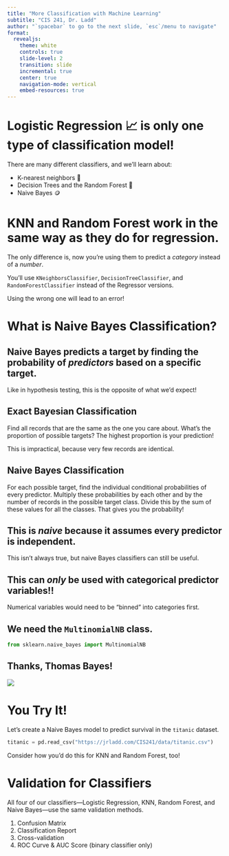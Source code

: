 ```yaml
---
title: "More Classification with Machine Learning"
subtitle: "CIS 241, Dr. Ladd"
author: "`spacebar` to go to the next slide, `esc`/menu to navigate"
format:
  revealjs:
    theme: white
    controls: true
    slide-level: 2
    transition: slide
    incremental: true
    center: true
    navigation-mode: vertical
    embed-resources: true
---
```


# Logistic Regression 📈 is only one type of classification model!

There are many different classifiers, and we'll learn about:

- K-nearest neighbors 🎯
- Decision Trees and the Random Forest 🌲
- Naive Bayes 🪙

# KNN and Random Forest work in the same way as they do for regression.

The only difference is, now you're using them to predict a *category* instead of a *number*.

You'll use `KNeighborsClassifier`, `DecisionTreeClassifier`, and `RandomForestClassifier` instead of the Regressor versions.

Using the wrong one will lead to an error!

# What is Naive Bayes Classification?

## Naive Bayes predicts a target by finding the probability of *predictors* based on a specific target.

Like in hypothesis testing, this is the opposite of what we'd expect!

## Exact Bayesian Classification

Find all records that are the same as the one you care about. What's the proportion of possible targets? The highest proportion is your prediction!

This is impractical, because very few records are identical.

## Naive Bayes Classification

For each possible target, find the individual conditional probabilities of every predictor. Multiply these probabilities by each other and by the number of records in the possible target class. Divide this by the sum of these values for all the classes. That gives you the probability!

## This is *naive* because it assumes every predictor is independent.

This isn't always true, but naive Bayes classifiers can still be useful.

## This can *only* be used with categorical predictor variables!!

Numerical variables would need to be "binned" into categories first.

## We need the `MultinomialNB` class.

```python
from sklearn.naive_bayes import MultinomialNB
```

## Thanks, Thomas Bayes!

![](img/Thomas_Bayes.gif)

# You Try It!

Let's create a Naive Bayes model to predict survival in the `titanic` dataset.

```python
titanic = pd.read_csv("https://jrladd.com/CIS241/data/titanic.csv")
```

Consider how you'd do this for KNN and Random Forest, too!

# Validation for Classifiers

All four of our classifiers---Logistic Regression, KNN, Random Forest, and Naive Bayes---use the same validation methods.

1. Confusion Matrix
2. Classification Report
3. Cross-validation
4. ROC Curve & AUC Score (binary classifier only)